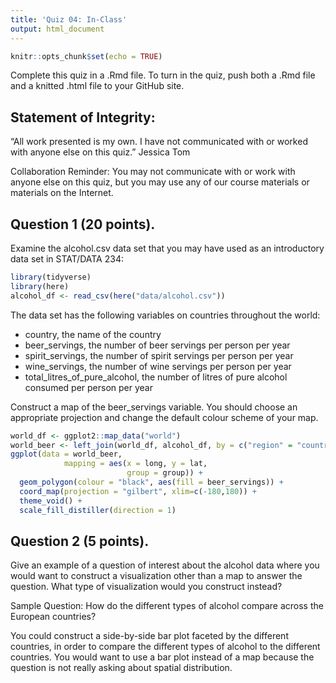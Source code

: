 ```yaml
---
title: 'Quiz 04: In-Class'
output: html_document
---
```


```r
knitr::opts_chunk$set(echo = TRUE)
```

Complete this quiz in a .Rmd file. To turn in the quiz, push both a .Rmd file and a knitted .html file to your GitHub site.

## Statement of Integrity:

“All work presented is my own. I have not communicated with or worked with anyone else on this quiz.” Jessica Tom

Collaboration Reminder: You may not communicate with or work with anyone else on this quiz, but you may use any of our course materials or materials on the Internet.


## Question 1 (20 points). 

Examine the alcohol.csv data set that you may have used as an introductory data set in STAT/DATA 234:

```r
library(tidyverse)
library(here)
alcohol_df <- read_csv(here("data/alcohol.csv"))
```

The data set has the following variables on countries throughout the world:

* country, the name of the country
* beer_servings, the number of beer servings per person per year
* spirit_servings, the number of spirit servings per person per year
* wine_servings, the number of wine servings per person per year
* total_litres_of_pure_alcohol, the number of litres of pure alcohol consumed per person per year

Construct a map of the beer_servings variable. You should choose an appropriate projection and change the default colour scheme of your map.
```r
world_df <- ggplot2::map_data("world")
world_beer <- left_join(world_df, alcohol_df, by = c("region" = "country"))
ggplot(data = world_beer,
            mapping = aes(x = long, y = lat,
                          group = group)) +
  geom_polygon(colour = "black", aes(fill = beer_servings)) +
  coord_map(projection = "gilbert", xlim=c(-180,180)) +
  theme_void() +
  scale_fill_distiller(direction = 1) 
```

## Question 2 (5 points). 

Give an example of a question of interest about the alcohol data where you would want to construct a visualization other than a map to answer the question. What type of visualization would you construct instead?

Sample Question: How do the different types of alcohol compare across the European countries? 

You could construct a side-by-side bar plot faceted by the different countries, in order to compare the different types of alcohol to the different countries. You would want to use a bar plot instead of a map because the question is not really asking about spatial distribution. 
